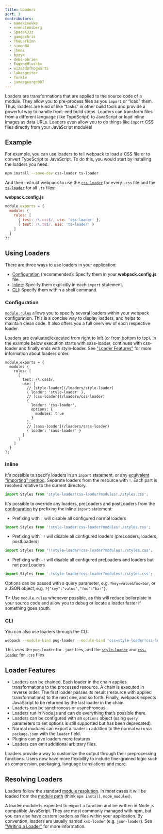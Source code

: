 ```yaml
---
title: Loaders
sort: 3
contributors:
  - manekinekko
  - evenstensberg
  - SpaceK33z
  - gangachris
  - TheLarkInn
  - simon04
  - jhnns
  - byzyk
  - debs-obrien
  - EugeneHlushko
  - wizardofhogwarts
  - lukasgeiter
  - furkle
  - jamesgeorge007
---
```


Loaders are transformations that are applied to the source code of a module. They allow you to pre-process files as you `import` or “load” them. Thus, loaders are kind of like “tasks” in other build tools and provide a powerful way to handle front-end build steps. Loaders can transform files from a different language (like TypeScript) to JavaScript or load inline images as data URLs. Loaders even allow you to do things like `import` CSS files directly from your JavaScript modules!

## Example

For example, you can use loaders to tell webpack to load a CSS file or to convert TypeScript to JavaScript. To do this, you would start by installing the loaders you need:

``` bash
npm install --save-dev css-loader ts-loader
```

And then instruct webpack to use the [`css-loader`](/loaders/css-loader) for every `.css` file and the [`ts-loader`](https://github.com/TypeStrong/ts-loader) for all `.ts` files:

__webpack.config.js__

``` js
module.exports = {
  module: {
    rules: [
      { test: /\.css$/, use: 'css-loader' },
      { test: /\.ts$/, use: 'ts-loader' }
    ]
  }
};
```


## Using Loaders

There are three ways to use loaders in your application:

- [Configuration](#configuration) (recommended): Specify them in your __webpack.config.js__ file.
- [Inline](#inline): Specify them explicitly in each `import` statement.
- [CLI](#cli): Specify them within a shell command.


### Configuration

[`module.rules`](/configuration/module/#modulerules) allows you to specify several loaders within your webpack configuration.
This is a concise way to display loaders, and helps to maintain clean code. It also offers you a full overview of each respective loader.

Loaders are evaluated/executed from right to left (or from bottom to top). In the example below execution starts with sass-loader, continues with css-loader and finally ends with style-loader. See ["Loader Features"](/concepts/loaders/#loader-features) for more information about loaders order.

``` js-with-links
module.exports = {
  module: {
    rules: [
      {
        test: /\.css$/,
        use: [
          // [style-loader](/loaders/style-loader)
          { loader: 'style-loader' },
          // [css-loader](/loaders/css-loader)
          {
            loader: 'css-loader',
            options: {
              modules: true
            }
          },
          // [sass-loader](/loaders/sass-loader)
          { loader: 'sass-loader' }
        ]
      }
    ]
  }
};
```


### Inline

It's possible to specify loaders in an `import` statement, or any [equivalent "importing" method](/api/module-methods). Separate loaders from the resource with `!`. Each part is resolved relative to the current directory.

```js
import Styles from 'style-loader!css-loader?modules!./styles.css';
```

It's possible to override any loaders, preLoaders and postLoaders from the [configuration](/configuration) by prefixing the inline `import` statement:

- Prefixing with `!` will disable all configured normal loaders

```js
import Styles from '!style-loader!css-loader?modules!./styles.css';
```

- Prefixing with `!!` will disable all configured loaders (preLoaders, loaders, postLoaders)

```js
import Styles from '!!style-loader!css-loader?modules!./styles.css';
```

- Prefixing with `-!` will disable all configured preLoaders and loaders but not postLoaders

```js
import Styles from '-!style-loader!css-loader?modules!./styles.css';
```

Options can be passed with a query parameter, e.g. `?key=value&foo=bar`, or a JSON object, e.g. `?{"key":"value","foo":"bar"}`.

T> Use `module.rules` whenever possible, as this will reduce boilerplate in your source code and allow you to debug or locate a loader faster if something goes south.


### CLI

You can also use loaders through the CLI:

```bash
webpack --module-bind pug-loader --module-bind 'css=style-loader!css-loader'
```

This uses the `pug-loader` for `.jade` files, and the [`style-loader`](/loaders/style-loader) and [`css-loader`](/loaders/css-loader) for `.css` files.


## Loader Features

- Loaders can be chained. Each loader in the chain applies transformations to the processed resource. A chain is executed in reverse order. The first loader passes its result (resource with applied transformations) to the next one, and so forth. Finally, webpack expects JavaScript to be returned by the last loader in the chain.
- Loaders can be synchronous or asynchronous.
- Loaders run in Node.js and can do everything that’s possible there.
- Loaders can be configured with an `options` object (using `query` parameters to set options is still supported but has been deprecated).
- Normal modules can export a loader in addition to the normal `main` via `package.json` with the `loader` field.
- Plugins can give loaders more features.
- Loaders can emit additional arbitrary files.

Loaders provide a way to customize the output through their preprocessing functions. Users now have more flexibility to include fine-grained logic such as compression, packaging, language translations and [more](/loaders).


## Resolving Loaders

Loaders follow the standard [module resolution](/concepts/module-resolution/). In most cases it will be loaded from the [module path](/concepts/module-resolution/#module-paths) (think `npm install`, `node_modules`).

A loader module is expected to export a function and be written in Node.js compatible JavaScript. They are most commonly managed with npm, but you can also have custom loaders as files within your application. By convention, loaders are usually named `xxx-loader` (e.g. `json-loader`). See ["Writing a Loader"](/contribute/writing-a-loader/) for more information.
